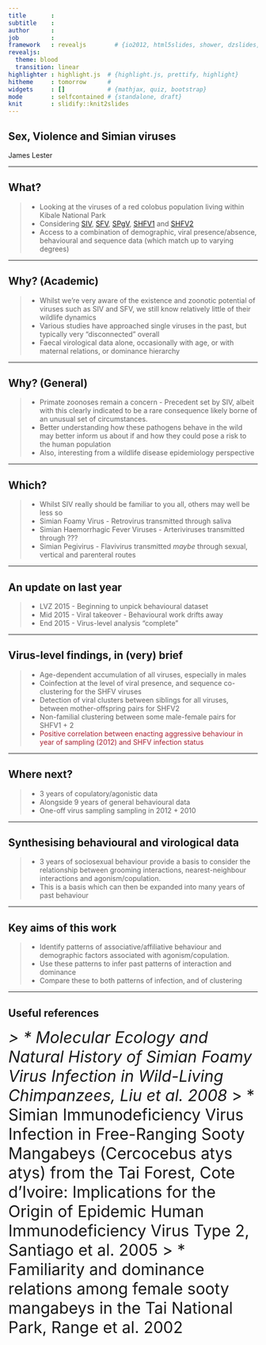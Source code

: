 ```yaml
---
title       : 
subtitle    : 
author      : 
job         : 
framework   : revealjs        # {io2012, html5slides, shower, dzslides, ...}
revealjs: 
  theme: blood
  transition: linear
highlighter : highlight.js  # {highlight.js, prettify, highlight}
hitheme     : tomorrow      # 
widgets     : []            # {mathjax, quiz, bootstrap}
mode        : selfcontained # {standalone, draft}
knit        : slidify::knit2slides
---
```


## Sex, Violence and Simian viruses
James Lester

---

## What?

> * Looking at the viruses of a red colobus population living within Kibale National Park
> * Considering <a href="url">SIV</a>, <a href="url">SFV</a>, <a href="url">SPgV</a>, <a href="url">SHFV1</a> and <a href="url">SHFV2</a>
> * Access to a combination of demographic, viral presence/absence, behavioural and sequence data (which match up to varying degrees)

---

## Why? (Academic)

> * Whilst we're very aware of the existence and zoonotic potential of viruses such as SIV and SFV, we still know relatively little of their wildlife dynamics
> * Various studies have approached single viruses in the past, but typically very "disconnected" overall
> * Faecal virological data alone, occasionally with age, or with maternal relations, or dominance hierarchy

---

## Why? (General)

> * Primate zoonoses remain a concern - Precedent set by SIV, albeit with this clearly indicated to be a rare consequence likely borne of an unusual set of circumstances.
> * Better understanding how these pathogens behave in the wild may better inform us about if and how they could pose a risk to the human population
> * Also, interesting from a wildlife disease epidemiology perspective

---

## Which?

> * Whilst SIV really should be familiar to you all, others may well be less so
> * Simian Foamy Virus - Retrovirus transmitted through saliva
> * Simian Haemorrhagic Fever Viruses - Arteriviruses transmitted through ???
> * Simian Pegivirus - Flavivirus transmitted *maybe* through sexual, vertical and parenteral routes

---

## An update on last year

> * LVZ 2015 - Beginning to unpick behavioural dataset
> * Mid 2015 - Viral takeover - Behavioural work drifts away
> * End 2015 - Virus-level analysis "complete"

--- 

## Virus-level findings, in (very) brief
> * Age-dependent accumulation of all viruses, especially in males
> * Coinfection at the level of viral presence, and sequence co-clustering for the SHFV viruses
> * Detection of viral clusters between siblings for all viruses, between mother-offspring pairs for SHFV2
> * Non-familial clustering between some male-female pairs for SHFV1 + 2
> * <font color=#a23>Positive correlation between enacting aggressive behaviour in year of sampling (2012) and SHFV infection status</font>

---

## Where next? 

> * 3 years of copulatory/agonistic data
> * Alongside 9 years of general behavioural data
> * One-off virus sampling sampling in 2012 + 2010

---

## Synthesising behavioural and virological data

> * 3 years of sociosexual behaviour provide a basis to consider the relationship between grooming interactions, nearest-neighbour interactions and agonism/copulation.
> * This is a basis which can then be expanded into many years of past behaviour

---

## Key aims of this work

> * Identify patterns of associative/affiliative behaviour and demographic factors associated with agonism/copulation.
> * Use these patterns to infer past patterns of interaction and dominance
> * Compare these to both patterns of infection, and of clustering

---

## Useful references
<i> <font size="6">
> * Molecular Ecology and Natural History of Simian Foamy Virus Infection in Wild-Living Chimpanzees, Liu et al. 2008</i>
> * Simian Immunodeficiency Virus Infection in Free-Ranging Sooty Mangabeys (Cercocebus atys atys) from the Tai Forest, Cote d'Ivoire: Implications for the Origin of Epidemic Human Immunodeficiency Virus Type 2, Santiago et al. 2005
> * Familiarity and dominance relations among female sooty mangabeys in the Tai National Park, Range et al. 2002</font></i>
